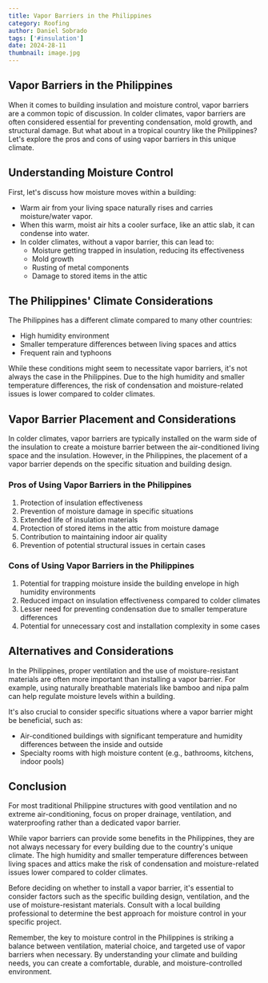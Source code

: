 ```yaml
---
title: Vapor Barriers in the Philippines
category: Roofing
author: Daniel Sobrado
tags: ['#insulation']
date: 2024-28-11
thumbnail: image.jpg
---
```


## Vapor Barriers in the Philippines

When it comes to building insulation and moisture control, vapor barriers are a common topic of discussion. In colder climates, vapor barriers are often considered essential for preventing condensation, mold growth, and structural damage. But what about in a tropical country like the Philippines? Let's explore the pros and cons of using vapor barriers in this unique climate.

## Understanding Moisture Control

First, let's discuss how moisture moves within a building:

- Warm air from your living space naturally rises and carries moisture/water vapor. 
- When this warm, moist air hits a cooler surface, like an attic slab, it can condense into water.
- In colder climates, without a vapor barrier, this can lead to:
  - Moisture getting trapped in insulation, reducing its effectiveness
  - Mold growth
  - Rusting of metal components  
  - Damage to stored items in the attic

## The Philippines' Climate Considerations

The Philippines has a different climate compared to many other countries:

- High humidity environment
- Smaller temperature differences between living spaces and attics
- Frequent rain and typhoons

While these conditions might seem to necessitate vapor barriers, it's not always the case in the Philippines. Due to the high humidity and smaller temperature differences, the risk of condensation and moisture-related issues is lower compared to colder climates.

## Vapor Barrier Placement and Considerations

In colder climates, vapor barriers are typically installed on the warm side of the insulation to create a moisture barrier between the air-conditioned living space and the insulation. However, in the Philippines, the placement of a vapor barrier depends on the specific situation and building design.

### Pros of Using Vapor Barriers in the Philippines

1. Protection of insulation effectiveness
2. Prevention of moisture damage in specific situations
3. Extended life of insulation materials
4. Protection of stored items in the attic from moisture damage
5. Contribution to maintaining indoor air quality 
6. Prevention of potential structural issues in certain cases

### Cons of Using Vapor Barriers in the Philippines

1. Potential for trapping moisture inside the building envelope in high humidity environments
2. Reduced impact on insulation effectiveness compared to colder climates
3. Lesser need for preventing condensation due to smaller temperature differences
4. Potential for unnecessary cost and installation complexity in some cases

## Alternatives and Considerations

In the Philippines, proper ventilation and the use of moisture-resistant materials are often more important than installing a vapor barrier. For example, using naturally breathable materials like bamboo and nipa palm can help regulate moisture levels within a building.

It's also crucial to consider specific situations where a vapor barrier might be beneficial, such as:

- Air-conditioned buildings with significant temperature and humidity differences between the inside and outside
- Specialty rooms with high moisture content (e.g., bathrooms, kitchens, indoor pools)

## Conclusion

For most traditional Philippine structures with good ventilation and no extreme air-conditioning, focus on proper drainage, ventilation, and waterproofing rather than a dedicated vapor barrier.

While vapor barriers can provide some benefits in the Philippines, they are not always necessary for every building due to the country's unique climate. The high humidity and smaller temperature differences between living spaces and attics make the risk of condensation and moisture-related issues lower compared to colder climates.

Before deciding on whether to install a vapor barrier, it's essential to consider factors such as the specific building design, ventilation, and the use of moisture-resistant materials. Consult with a local building professional to determine the best approach for moisture control in your specific project.

Remember, the key to moisture control in the Philippines is striking a balance between ventilation, material choice, and targeted use of vapor barriers when necessary. By understanding your climate and building needs, you can create a comfortable, durable, and moisture-controlled environment.